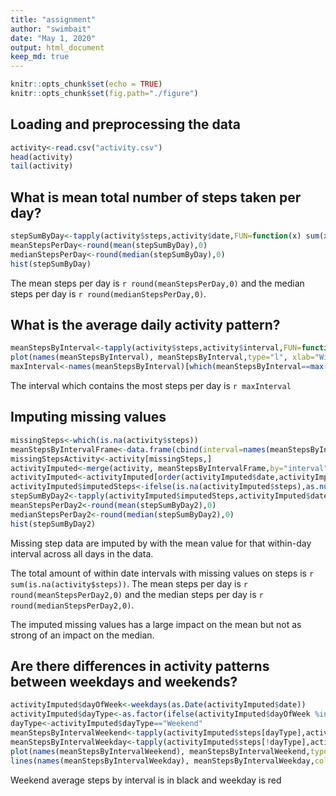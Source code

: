 ```yaml
---
title: "assignment"
author: "swimbait"
date: "May 1, 2020"
output: html_document
keep_md: true
---
```


```r
knitr::opts_chunk$set(echo = TRUE)
knitr::opts_chunk$set(fig.path="./figure")
```

## Loading and preprocessing the data
```r
activity<-read.csv("activity.csv")
head(activity)
tail(activity)
```
## What is mean total number of steps taken per day?
```r
stepSumByDay<-tapply(activity$steps,activity$date,FUN=function(x) sum(x, na.rm=T))
meanStepsPerDay<-round(mean(stepSumByDay),0)
medianStepsPerDay<-round(median(stepSumByDay),0)
hist(stepSumByDay)
```

The mean steps per day is `r round(meanStepsPerDay,0)` and the median steps per day is `r round(medianStepsPerDay,0)`.

## What is the average daily activity pattern?
```r
meanStepsByInterval<-tapply(activity$steps,activity$interval,FUN=function(x) mean(x,na.rm=T))
plot(names(meanStepsByInterval), meanStepsByInterval,type="l", xlab="Within-Day Interval")
maxInterval<-names(meanStepsByInterval)[which(meanStepsByInterval==max(meanStepsByInterval))]
```

The interval which contains the most steps per day is `r maxInterval`

## Imputing missing values
```r
missingSteps<-which(is.na(activity$steps))
meanStepsByIntervalFrame<-data.frame(cbind(interval=names(meanStepsByInterval),meanSteps=round(meanStepsByInterval,0)))
missingStepsActivity<-activity[missingSteps,]
activityImputed<-merge(activity, meanStepsByIntervalFrame,by="interval",all.y=F)
activityImputed<-activityImputed[order(activityImputed$date,activityImputed$interval),]
activityImputed$imputedSteps<-ifelse(is.na(activityImputed$steps),as.numeric(as.vector(activityImputed$meanSteps)),activityImputed$steps)
stepSumByDay2<-tapply(activityImputed$imputedSteps,activityImputed$date,FUN=function(x) sum(x, na.rm=T))
meanStepsPerDay2<-round(mean(stepSumByDay2),0)
medianStepsPerDay2<-round(median(stepSumByDay2),0)
hist(stepSumByDay2)

```

Missing step data are imputed by with the mean value for that within-day interval across all days in the data.  

The total amount of within date intervals with missing values on steps is `r sum(is.na(activity$steps))`.
The mean steps per day is `r round(meanStepsPerDay2,0)` and the median steps per day is `r round(medianStepsPerDay2,0)`.

The imputed missing values has a large impact on the mean but not as strong of an impact on the median.

## Are there differences in activity patterns between weekdays and weekends?
```r
activityImputed$dayOfWeek<-weekdays(as.Date(activityImputed$date))
activityImputed$dayType<-as.factor(ifelse(activityImputed$dayOfWeek %in% c("Sunday","Saturday"),"Weekend","Weekday"))
dayType<-activityImputed$dayType=="Weekend"
meanStepsByIntervalWeekend<-tapply(activityImputed$steps[dayType],activity$interval[dayType],FUN=function(x) mean(x,na.rm=T))
meanStepsByIntervalWeekday<-tapply(activityImputed$steps[!dayType],activity$interval[!dayType],FUN=function(x) mean(x,na.rm=T))
plot(names(meanStepsByIntervalWeekend), meanStepsByIntervalWeekend,type="l", xlab="Within-Day Interval",lwd=1.5)
lines(names(meanStepsByIntervalWeekday), meanStepsByIntervalWeekday,col="red")
```

Weekend average steps by interval is in black and weekday is red
